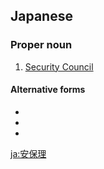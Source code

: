 ==Japanese==
{{ja-kanjitab|あん|ほ|k2=ぽ|り|yomi=on}}

===Proper noun===
{{ja-pos|あんぽり|proper}}

# [[Security Council]]

====Alternative forms====
* {{ja-r|安全保障理事会|^あんぜん ^ほしょう ^りじかい}}
* {{ja-r|国連安保理|^こくれん ^あんぽり}}
* {{ja-r|国連安全保障理事会|^こくれん ^あんぜんほしょう ^りじかい}}

[[ja:安保理]]